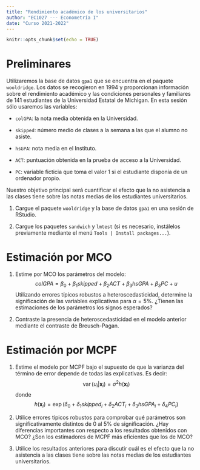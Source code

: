 ```yaml
---
title: "Rendimiento académico de los universitarios"
author: "EC1027 --- Econometría I"
date: "Curso 2021-2022"
---
```


```r
knitr::opts_chunk$set(echo = TRUE)
```

# Preliminares

Utilizaremos la base de datos `gpa1` que se encuentra en el paquete `wooldridge`. Los datos se recogieron en 1994 y proporcionan información sobre el rendimiento académico y las condiciones personales y familiares de 141 estudiantes de la Universidad Estatal de Michigan. En esta sesión sólo usaremos las variables:

- `colGPA`: la nota media obtenida en la Universidad.

- `skipped`: número medio de clases a la semana a las que el alumno no asiste.

- `hsGPA`: nota media en el Instituto.

- `ACT`: puntuación obtenida en la prueba de acceso a la Universidad.

- `PC`: variable ficticia que toma el valor 1 si el estudiante disponía de un ordenador propio.

Nuestro objetivo principal será cuantificar el efecto que la no asistencia a las clases tiene sobre las notas medias de los estudiantes universitarios.

1. Cargue el paquete `wooldridge` y la base de datos `gpa1` en una sesión de RStudio.

2. Cargue los paquetes `sandwich` y `lmtest` (si es necesario, instálelos previamente mediante el menú `Tools | Install packages...`).


# Estimación por MCO


1. Estime por MCO los parámetros del modelo:
   $$
     \mathit{colGPA} = \beta_0 
     + \beta_1 \mathit{skipped} 
     + \beta_2  \mathit{ACT} 
     + \beta_3 \mathit{hsGPA} 
     + \beta_3 \mathit{PC} 
    + u 
   $$
   Utilizando errores típicos robustos a heteroscedasticidad, determine la significación de las variables explicativas para $\alpha = 5\%$. ¿Tienen las estimaciones de los parámetros los signos esperados?
   
2. Contraste la presencia de heteroscedasticidad en el modelo anterior mediante el contraste de Breusch-Pagan.

# Estimación por MCPF

1. Estime el modelo por MCPF bajo el supuesto de que la varianza del término de error depende de todas las explicativas. Es decir:
   $$
    \operatorname{var}(u_i | \boldsymbol{x}_i) = \sigma^2 h(\boldsymbol{x}_i)
   $$
   donde 
   $$
    h(\boldsymbol{x}_i) = \exp(\delta_0 
    + \delta_1 \mathit{skipped}_i
    + \delta_2 \mathit{ACT}_i
    + \delta_3 \mathit{hsGPA}_i
    + \delta_4 \mathit{PC}_i)
   $$
2. Utilice errores típicos robustos para comprobar qué parámetros son significativamente distintos de $0$ al $5\%$ de significación. ¿Hay diferencias importantes con respecto a los resultados obtenidos con MCO? ¿Son los estimadores de MCPF más eficientes que los de MCO?

3. Utilice los resultados anteriores para discutir cuál es el efecto que la no asistencia a las clases tiene sobre las notas medias de los estudiantes universitarios.
